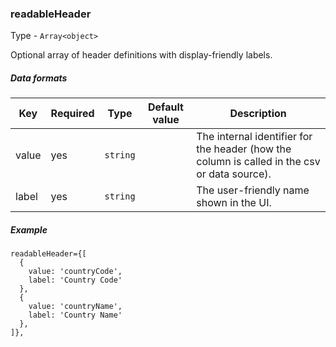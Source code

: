 
<Meta title="Dashboard/Data types/readableHeader" />

### readableHeader

Type - `Array<object>`

Optional array of header definitions with display-friendly labels.

##### Data formats

<table>
  <thead>
    <tr>
      <th>Key</th>
      <th>Required</th>
      <th>Type</th>
      <th>Default value</th>
      <th>Description</th>
    </tr>
  </thead>
  <tbody>
    <tr>
      <td>value</td>
      <td>yes</td>
      <td><code>string</code></td>
      <td></td>
      <td>The internal identifier for the header (how the column is called in the csv or data source).</td>
    </tr>
    <tr>
      <td>label</td>
      <td>yes</td>
      <td><code>string</code></td>
      <td></td>
      <td>The user-friendly name shown in the UI.</td>
    </tr>
  </tbody>
</table>

##### Example

```tsx
readableHeader={[
  {
    value: 'countryCode',
    label: 'Country Code'
  },
  {
    value: 'countryName',
    label: 'Country Name'
  },
]},
```

